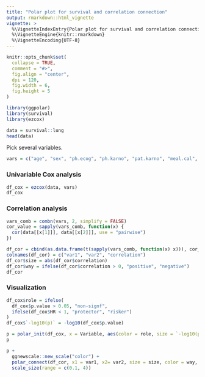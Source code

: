 ---
title: "Polar plot for survival and correlation connection"
output: rmarkdown::html_vignette
vignette: >
  %\VignetteIndexEntry{Polar plot for survival and correlation connection}
  %\VignetteEngine{knitr::rmarkdown}
  %\VignetteEncoding{UTF-8}
---

```{r, include = FALSE}
knitr::opts_chunk$set(
  collapse = TRUE,
  comment = "#>",
  fig.align = "center",
  dpi = 120,
  fig.width = 6,
  fig.height = 5
)
```

```{r setup}
library(ggpolar)
library(survival)
library(ezcox)
```

```{r}
data = survival::lung
head(data)
```

Pick several variables.

```{r}
vars = c("age", "sex", "ph.ecog", "ph.karno", "pat.karno", "meal.cal", "wt.loss")
```


### Univariable Cox analysis

```{r, message=FALSE}
df_cox = ezcox(data, vars)
df_cox
```

### Correlation analysis

```{r}
vars_comb = combn(vars, 2, simplify = FALSE)
cor_value = sapply(vars_comb, function(x) {
  cor(data[[x[1]]], data[[x[2]]], use = "pairwise")
})

df_cor = cbind(as.data.frame(t(sapply(vars_comb, function(x) x))), cor_value)
colnames(df_cor) = c("var1", "var2", "correlation")
df_cor$size = abs(df_cor$correlation)
df_cor$way = ifelse(df_cor$correlation > 0, "positive", "negative")
df_cor
```

### Visualization

```{r}
df_cox$role = ifelse(
  df_cox$p.value > 0.05, "non-signf",
  ifelse(df_cox$HR < 1, "protector", "risker")
)
df_cox$`-log10(p)` = -log10(df_cox$p.value)
```


```{r}
p = polar_init(df_cox, x = Variable, aes(color = role, size = `-log10(p)`))
p
```

```{r}
p + 
  ggnewscale::new_scale("color") +
  polar_connect(df_cor, x1 = var1, x2= var2, size = size, color = way, alpha = 0.3) + 
  scale_size(range = c(0.1, 4))
```

